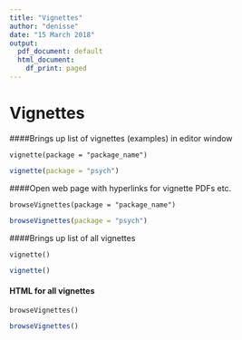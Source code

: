 ```yaml
---
title: "Vignettes"
author: "denisse"
date: "15 March 2018"
output:
  pdf_document: default
  html_document:
    df_print: paged
---
```


# Vignettes

####Brings up list of vignettes (examples) in editor window

`
vignette(package = "package_name") 
`

```r
vignette(package = "psych")
```


####Open web page with hyperlinks for vignette PDFs etc.

`
browseVignettes(package = "package_name")
`

```r
browseVignettes(package = "psych")
```


####Brings up list of all vignettes

`
vignette()
`
```r
vignette()
```

#### HTML for all vignettes

`
browseVignettes()
`
```r
browseVignettes()
```

